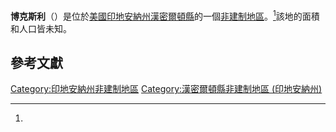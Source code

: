 {{Multiple issues|
{{Missing information|1=歷史|time=2020-07-19T12:26:41+00:00}}
{{Refimprove|time=2020-07-19T12:26:41+00:00}}
}}
{{noteTA
|G1=USState
|G2=地名
|G3=Unit
}}
{{Infobox settlement
|official_name            = 博克斯利
|native_name              = Boxley
|settlement_type          = [[非建制地區|非建制地區]]
|image_skyline            = 
|imagesize                = 
|pushpin_map              = USA Indiana
|pushpin_label            = 博克斯利
|pushpin_label_position   = top
|pushpin_map_caption      = 博克斯利在印地安納州的位置
|subdivision_type         = [[世界政區索引|國家]]
|subdivision_type1        = [[美国州份|州份]]
|subdivision_type2        = [[印地安納州行政区划|縣]]
|subdivision_name         = [[美国|美国]]
|subdivision_name1        = [[印地安納州|印地安納州]]
|subdivision_name2        = [[漢密爾頓縣_(印地安納州)|漢密爾頓縣]]
|elevation_ft             = 919
|area_total_km2           = 
|area_total_sq_mi         = 
|area_land_km2            = 
|area_land_sq_mi          = 
|area_water_km2           = 
|area_water_sq_mi         = 
|population_as_of         = 
|population_footnotes     = 
|population_total         = 
|population_metro         = 
|population_density_km2   = 
|population_density_sq_mi = 
|timezone                 = [[北美東部時區|北美東部時區]]
|utc_offset               = -5
|coordinates              = {{coord|40|09|58|N|86|10|32|W|region:US-IA|display=inline,title}}
| coor_pinpoint           = 
| coordinates_footnotes   = 
|timezone_DST             = EDT
|utc_offset_DST           = -4
|postal_code_type       = [[郵政編碼|郵政編碼]]
|postal_code            = 46069
|blank_name             = [[聯邦資訊處理標準|FIPS ID]]
|blank_info             = 18-06904<ref name="GR2">{{cite web |url=https://www.census.gov |publisher=[[United_States_Census_Bureau|United States Census Bureau]] |accessdate=2008-01-31 |title=U.S. Census website |archive-date=2014-12-18 |archive-url=https://web.archive.org/web/20141218204847/http://www.census.gov/popest/data/index.html |dead-url=no }}</ref>
|blank1_name = [[地名信息系统|GNIS ID]]
|blank1_info = 431418<ref name="gnis">{{cite gnis|431418|name=Boxley}}</ref>
}}
'''博克斯利'''（{{lang-en|Boxley}}）是位於[[美國|美國]][[印地安納州|印地安納州]][[漢密爾頓縣_(印地安納州)|漢密爾頓縣]]的一個[[非建制地區|非建制地區]]。<ref name="gnis"/>該地的面積和人口皆未知。

== 參考文獻 ==
{{reflist}}

{{漢密爾頓縣 (印地安納州)}}
[[Category:印地安納州非建制地區|Category:印地安納州非建制地區]]
[[Category:漢密爾頓縣非建制地區_(印地安納州)|Category:漢密爾頓縣非建制地區 (印地安納州)]]

{{Indiana-geo-stub}}
